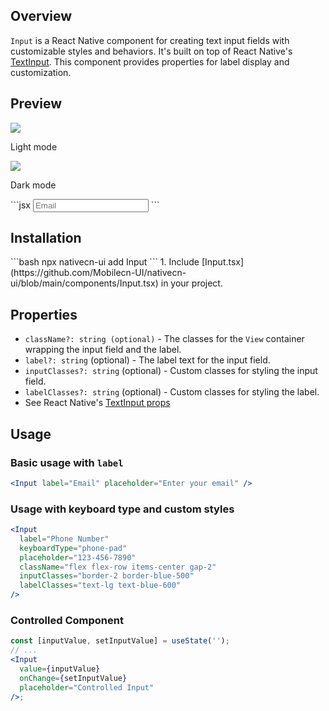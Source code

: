 ## Overview

`Input` is a React Native component for creating text input fields with customizable styles and behaviors. It's built on top of React Native's [TextInput](https://reactnative.dev/docs/textinput). This component provides properties for label display and customization.

## Preview

<Tabs>
  <Tab title="Preview">
    <div style={{ display: 'flex', justifyContent: 'center' }}>
      <div style={{ marginRight: '40px' }}>
        <img src="https://raw.githubusercontent.com/Mobilecn-UI/nativecn-ui/main/assets/examples/components/input-light.png" />
        <p>Light mode</p>
      </div>
      <div style={{ marginRight: '40px' }}>
        <img src="https://raw.githubusercontent.com/Mobilecn-UI/nativecn-ui/main/assets/examples/components/input-dark.png" />
        <p>Dark mode</p>
      </div>
    </div>
  </Tab>
  <Tab title="Code">
    ```jsx
    <Input placeholder="Email" />
    ```
  </Tab>
</Tabs>

## Installation

<Tabs>
  <Tab title="CLI">
  ```bash
  npx nativecn-ui add Input 
  ```
  </Tab>
  <Tab title="Manual">
    1. Include
    [Input.tsx](https://github.com/Mobilecn-UI/nativecn-ui/blob/main/components/Input.tsx)
    in your project.
  </Tab>
</Tabs>

## Properties

- `className?: string (optional)` - The classes for the `View` container wrapping the input field and the label.
- `label?: string` (optional) - The label text for the input field.
- `inputClasses?: string` (optional) - Custom classes for styling the input field.
- `labelClasses?: string` (optional) - Custom classes for styling the label.
- See React Native's [TextInput props](https://reactnative.dev/docs/textinput#props)

## Usage

### Basic usage with `label`

```jsx
<Input label="Email" placeholder="Enter your email" />
```

### Usage with keyboard type and custom styles

```jsx
<Input
  label="Phone Number"
  keyboardType="phone-pad"
  placeholder="123-456-7890"
  className="flex flex-row items-center gap-2"
  inputClasses="border-2 border-blue-500"
  labelClasses="text-lg text-blue-600"
/>
```

### Controlled Component

```jsx
const [inputValue, setInputValue] = useState('');
// ...
<Input
  value={inputValue}
  onChange={setInputValue}
  placeholder="Controlled Input"
/>;
```

